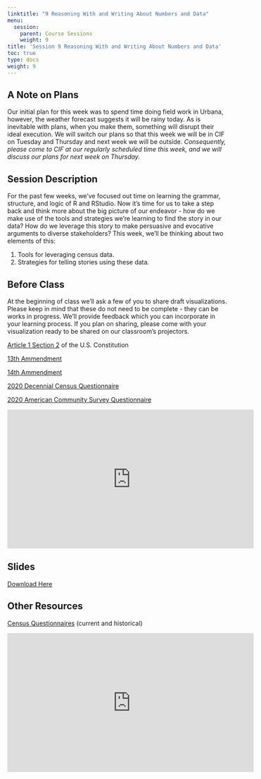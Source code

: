 ```yaml
---
linktitle: "9 Reasoning With and Writing About Numbers and Data"
menu:
  session:
    parent: Course Sessions
    weight: 9
title: 'Session 9 Reasoning With and Writing About Numbers and Data'
toc: true
type: docs
weight: 9
---
```


## A Note on Plans

Our initial plan for this week was to spend time doing field work in Urbana, however, the weather forecast suggests it will be rainy today. As is inevitable with plans, when you make them, something will disrupt their ideal execution. We will switch our plans so that this week we will be in CIF on Tuesday and Thursday and next week we will be outside. *Consequently, please come to CIF at our regularly scheduled time this week, and we will discuss our plans for next week on Thursday.*

## Session Description

For the past few weeks, we've focused out time on learning the grammar, structure, and logic of R and RStudio. Now it's time for us to take a step back and think more about the big picture of our endeavor - how do we make use of the tools and strategies we're learning to find the story in our data? How do we leverage this story to make persuasive and evocative arguments to diverse stakeholders? This week, we'll be thinking about two elements of this:

1. Tools for leveraging census data.
2. Strategies for telling stories using these data.

## Before Class

At the beginning of class we'll ask a few of you to share draft visualizations. Please keep in mind that these do not need to be complete - they can be works in progress. We'll provide feedback which you can incorporate in your learning process. If you plan on sharing, please come with your visualization ready to be shared on our classroom's projectors.

[Article 1 Section 2](https://constitutioncenter.org/interactive-constitution/article/article-i) of the U.S. Constitution

[13th Ammendment](https://constitutioncenter.org/interactive-constitution/amendment/amendment-xiii)

[14th Ammendment](https://constitutioncenter.org/interactive-constitution/amendment/amendment-xiv)

[2020 Decennial Census Questionnaire](/schedule/session/09-Numbers_and_Data_files/2020-informational-questionnaire-english_DI-Q1.pdf)

[2020 American Community Survey Questionnaire](/schedule/session/09-Numbers_and_Data_files/quest20.pdf)

<iframe width="560" height="315" src="https://www.youtube-nocookie.com/embed/tB3qhXGlPTI" title="YouTube video player" frameborder="0" allow="accelerometer; autoplay; clipboard-write; encrypted-media; gyroscope; picture-in-picture" allowfullscreen></iframe>

## Slides

[Download Here](/schedule/session/09-Numbers_and_Data_files/S9_Numbers_Data.pdf)

## Other Resources

[Census Questionnaires](https://www.census.gov/programs-surveys/decennial-census/technical-documentation/questionnaires.2020_Census.html) (current and historical)

<iframe width="560" height="315" src="https://www.youtube-nocookie.com/embed/pT19VwBAqKA" title="YouTube video player" frameborder="0" allow="accelerometer; autoplay; clipboard-write; encrypted-media; gyroscope; picture-in-picture" allowfullscreen></iframe>